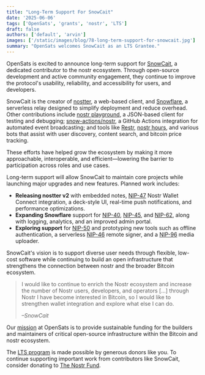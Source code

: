 ```yaml
---
title: "Long-Term Support For SnowCait"
date: '2025-06-06'
tags: ['OpenSats', 'grants', 'nostr', 'LTS']
draft: false
authors: ['default', 'arvin']
images: ['/static/images/blog/78-long-term-support-for-snowcait.jpg']
summary: "OpenSats welcomes SnowCait as an LTS Grantee."
---
```


OpenSats is excited to announce long-term support for
[SnowCait](https://github.com/SnowCait), a dedicated contributor to the nostr
ecosystem. Through open-source development and active community engagement, they
continue to improve the protocol's usability, reliability, and accessibility for
users, and developers.

SnowCait is the creator of [nostter](https://nostter.app/), a web-based client,
and [Snowflare](https://github.com/SnowCait/snowflare), a serverless relay
designed to simplify deployment and reduce overhead. Other contributions include
[nostr playground](https://github.com/SnowCait/nostr-playground), a JSON-based
client for testing and debugging;
[snow-actions/nostr](https://github.com/snow-actions/nostr), a GitHub Actions
integration for automated event broadcasting; and tools like
[Restr](https://github.com/SnowCait/restr), [nostr
hours](https://github.com/SnowCait/nostr-hours), and various bots that assist
with user discovery, content search, and bitcoin price tracking.

These efforts have helped grow the ecosystem by making it more approachable,
interoperable, and efficient—lowering the barrier to participation across
roles and use cases.

Long-term support will allow SnowCait to maintain core projects while launching
major upgrades and new features. Planned work includes:

- **Releasing nostter v2** with embedded notes,
  [NIP-47](https://github.com/nostr-protocol/nips/blob/master/47.md) Nostr
  Wallet Connect integration, a deck-style UI, real-time push notifications, and
  performance optimizations.
- **Expanding Snowflare** support for
  [NIP-40](https://github.com/nostr-protocol/nips/blob/master/40.md),
  [NIP-45](https://github.com/nostr-protocol/nips/blob/master/45.md), and
  [NIP-62](https://github.com/nostr-protocol/nips/blob/master/62.md), along with
  logging, analytics, and an improved admin portal.
- **Exploring support** for
  [NIP-50](https://github.com/nostr-protocol/nips/blob/master/50.md) and
  prototyping new tools such as offline authentication, a serverless
  [NIP-46](https://github.com/nostr-protocol/nips/blob/master/46.md) remote
  signer, and a
  [NIP-96](https://github.com/nostr-protocol/nips/blob/master/96.md) media
  uploader.

SnowCait's vision is to support diverse user needs through flexible, low-cost
software while continuing to build an open infrastructure that strengthens the
connection between nostr and the broader Bitcoin ecosystem.

> I would like to continue to enrich the Nostr ecosystem and increase the
> number of Nostr users, developers, and operators [...] through Nostr I have
> become interested in Bitcoin, so I would like to strengthen wallet integration
> and explore what else I can do.
>
> <cite>–SnowCait</cite>

Our [mission](/mission) at OpenSats is to provide
sustainable funding for the builders and maintainers of critical open-source
infrastructure within the Bitcoin and nostr ecosystem.

The [LTS program](/blog/nostr-lts-long-term-support-for-nostr-developers)
is made possible by generous donors like you. To continue supporting important
work from contributors like SnowCait, consider donating to [The Nostr
Fund](/funds/nostr).

<center>
    <DonateToNostrFundButton/>
</center>
